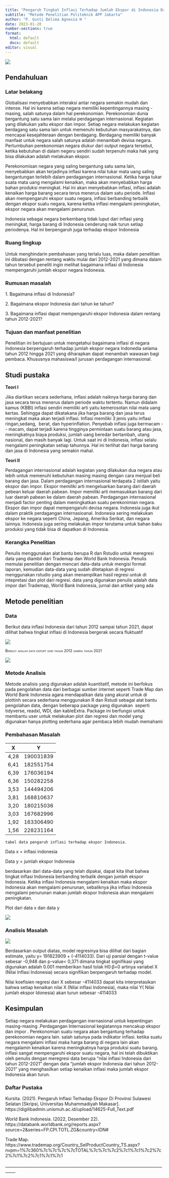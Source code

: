 ---
title: "Pengaruh Tingkat Inflasi Terhadap Jumlah Ekspor di Indonesia Dari Tahun 2012-2021"
subtitle: "Metode Penelitian Politeknik APP Jakarta"
author: "P. Gusti Delima Agnesia H "
date: 2023-01-20
number-sections: true
format:
  html: default
  docx: default
editor: visual
---

![](WhatsApp%20Image%202023-01-20%20at%2020.56.51.jpeg)

## Pendahuluan

### Latar belakang

Globalisasi menyebabkan interaksi antar negara semakin mudah dan intense. Hal ini karena setiap negara memiliki kepentingannya masing - masing, salah satunya dalam hal perekonomian. Perekonomian dunia bergantung satu sama lain melalui perdagangan internasional. Kegiatan yang dilakukan yaitu ekspor dan impor. Setiap negara melakukan kegiatan berdagang satu sama lain untuk memenuhi kebutuhan masyarakatnya, dan mencapai kesejahteraan dengan berdagang. Berdagang memiliki banyak manfaat untuk negara salah satunya adalah menambah devisa negara. Pertumbuhan perekonomian negara diukur dari output negara tersebut, ketika kebutuhan di dalam negeru sendiri sudah terpenuhi maka hak yang bisa dilakukan adalah melakukan ekspor.

Perekonomisan negara yang saling bergantung satu sama lain, menyebabkan akan terjadinya inflasi karena nilai tukar mata uang saling bergantungan terlebih dalam perdagangan internasional. Ketika harga tukar suata mata uang mengalami kenaikan, maka akan menyebabkan harga bahan produksi meningkat. Hal ini akan menyebabkan inflasi, inflasi adalah kenaikan harga barang secara terus menerus dalam satu periode. Inflasi akan mempengaruhi ekspor suatu negara, inflasi berbanding terbalik dengan ekspor suatu negara, karena ketika inflasi mengalami peningkatan, ekspor negara akan mengalami penurunun.

Indonesia sebagai negara berkembang tidak luput dari inflasi yang meningkat, harga barang di Indonesia cenderung naik turun setiap periodenya. Hal ini berpengaruh juga terhadap ekspor Indonesia

### Ruang lingkup

Untuk menghindarin pembahasan yang terlalu luas, maka dalam penelitian ini dibatasi dengan rentang waktu mulai dari 2012-2021 yang dimana dalam tahun tersebut peneliti ingin melihat bagaimana inflasi di Indonesia mempengaruhi jumlah ekspor negara Indonesia.

### Rumusan masalah

1\. Bagaimana inflasi di Indonesia?

2\. Bagaimana ekspor Indonesia dari tahun ke tahun?

3\. Bagaimana inflasi dapat mempengaruhi ekspor Indonesia dalam rentang tahun 2012-2021?

### Tujuan dan manfaat penelitian

Penelitian ini bertujuan untuk mengetahui bagaimana inflasi di negara Indonesia berpengaruh terhadap jumlah ekspor negara Indonedia selama tahun 2012 hingga 2021 yang diharapkan dapat menambah wawasan bagi pembaca. Khususnya mahasiswa/I jurusan perdagangan internasional.

## Studi pustaka

**Teori I**

Jika diartikan secara sederhana, inflasi adalah naiknya harga barang dan jasa secara terus menerus dalam periode waktu tertentu. Namun didalam kamus (KBBI) inflasi sendiri memiliki arti yaitu kemerosotan nilai mata uang kertas. Sehingga dapat dikatakana jika harga barang dan jasa terus meningkat maka akan terjadi inflasi. Inflasi memiliki 3 jenis yaitu inflasi ringan,sedang,  berat, dan hyperinflation. Penyebab inflasi juga bermacam \-- macam, dapat terjadi karena tingginya permintaan suatu barang atau jasa, meningkatnya biaya produksi, jumlah uang beredar bertambah, utang nasional, dan masih banyak lagi. Untuk saat ini di Indonesia, inflasi selalu mengalami peningkatan setiap tahunnya. Hal ini terlihat dari harga barang dan jasa di Indonesia yang semakin mahal.

**Teori II**

Perdagangan internasional adalah kegiatan yang dilakukan dua negara atau lebih untuk memenuhi kebutuhan masing masing dengan cara menjual beli barang dan jasa. Dalam perdagangan internasional terdapata 2 istilah yaitu ekspor dan impor. Ekspor memiliki arti mengeluarkan barang dari daerah pebean keluar daerah pabean. Impor memiliki arti memasukkan barang dari luar daerah pabean ke dalam daerah pabean. Perdagangan internasional menjadi factor penting dalam meningkatkan suatu perekonimian negara. Ekspor dan impor dapat mempengaruhi devisa negara. Indonesia juga ikut dalam praktik perdagangan internasioanal. Indonesia sering melakukan ekspor ke negara seperti China, Jepang, Amerika Serikat, dan negara lainnya. Indonesia juga sering melakukan impor terutama untuk bahan baku produksi yang tidak bisa di dapatkan di Indonesia.

### Kerangka Penelitian

Penulis menggunakan alat bantu berupa R dan Rstudio untuk meregresi data yang diambil dari Trademap dan World Bank Indonesia. Penulis memulai penelitian dengan mencari data-data untuk mengisi format laporan, kemudian data-data yang sudah ditetapkan di regresi menggunakan rstudio yang akan menampilkan hasil regresi untuk di intepretasi dan plot dari regresi. data yang digunakan penulis adalah data impor dari Trademap, World Bank Indonesia, jurnal dan artikel yang ada

## Metode penelitian

### Data

Berikut data inflasi Indonesia dari tahun 2012 sampai tahun 2021, dapat dilihat bahwa tingkat inflasi di Indonesia bergerak secara fluktuatif

![](nilai%20inflasi%20indonesia.jpeg)

~[Berikut adalah data export dari tahun 2012 sampai tahun 2021]{.smallcaps}~

![](nilai%20ekspor%20Indonesia.jpeg)

### Metode Analisis

Metode analisis yang digunakan adalah kuantitatif, metode ini berfokus pada pengolahan data dari berbagai sumber internet seperti Trade Map dan World Bank Indonesia agara mendapatkan data yang akurat untuk di plottinh secara sederhana menggunakan R dan Rstudi sebagai alat bantu pengolahan data, dengan beberapa package yang digunakan  seperti tidyverse, readxl, WDI, dan kableExtra. Package ini berfungsi untuk membantu user untuk melakukan plot dan regresi dan model yang digunakan hanya plotting sederhana agar pembaca lebih mudah memahami

### Pembahasan Masalah

| X    | Y         |
|------|-----------|
| 4,28 | 190031839 |
| 6,41 | 182551754 |
| 6,39 | 176036194 |
| 6,36 | 150282258 |
| 3,53 | 144494206 |
| 3,81 | 168810637 |
| 3,20 | 180215036 |
| 3,03 | 167682996 |
| 1,92 | 163306490 |
| 1,56 | 228231164 |

`tabel data pengaruh inflasi terhadap ekspor Indonesia.`

Data x = inflasi indonesia

Data y = jumlah ekspor Indonesia

berdasarkan dari data-data yang telah dipakai, dapat kita lihat bahwa tingkat inflasi Indonesia berbanding terbalik dengan jumlah ekspor Indonesia. Ketika inflasi Indonesia mengalami kenaikan maka ekspor Indonesia akan mengalami penurunan, sebaliknya jika inflasi Indonesia mengalami penurunan makan jumlah ekspor Indonesia akan mengalami peningkatan.

Plot dari data x dan data y

![](plot.jpeg)

### Analisis Masalah

![](Screenshot%202023-01-20%20211116.png)

Berdasarkan output diatas, model regresinya bisa dilihat dari bagian estimate, yaitu y= 191823909 + (-4114033). Dari uji parsial dengan t-value sebesar -0,948 dan p-value\< 0,371 dimana tingkat signifikasi yang digunakan adalah 0.001 memberikan hasil tolak H0:β=0 artinya variabel X (Nilai Inflasi Indonesia) secara signifikan berpengaruh terhadap model.

Nilai koefisien regresi dari X sebesar -4114033 dapat kita interpretasikan bahwa setiap kenaikan nilai X (Nilai inflasi Indonesia), maka nilai Y( Nilai jumlah ekspor Idonesia) akan turun sebesar -4114033

## Kesimpulan

Setiap negara melakukan perdagangan inernasional untuk kepentingan masing-masing .Perdagangan Internasional kegiatannya mencakup ekspor dan impor . Perekonomian suatu negara akan bergantung terhadap perekonomian negara lain. salah satunya pada indikator inflasi. ketika suatu negara mengalami inflasi maka harga barang di negara lain akan mengalamin kenaikan karena meningkatnya harga produksi suatu barang. inflasi sangat mempengaruhi ekspor suatu negara, hal ini telah dibuktikan oleh penulis dengan meregresi data berupa "nilai inflasi Indonesia dari tahun 2012-2021" dengan data "jumlah ekspor Indonesia dari tahun 2012-2021" yang menghasilkan setiap kenaikan inflasi maka jumlah ekspor Indonesia akan turun.

### Daftar Pustaka

Kursita. (2021). Pengaruh Inflasi Terhadap Ekspor Di Provinsi Sulawesi Selatan \[Skripsi, Universitas Muhammadiyah Makasar\]. https://digilibadmin.unismuh.ac.id/upload/14625-Full_Text.pdf

World Bank Indonesia. (2022, Desember 22). https://databank.worldbank.org/reports.aspx?source=2&series=FP.CPI.TOTL.ZG&country=IDN#

Trade Map. https://www.trademap.org/Country_SelProductCountry_TS.aspx?nvpm=1%7c360%7c%7c%7c%7cTOTAL%7c%7c%7c2%7c1%7c1%7c2%7c2%7c1%7c2%7c1%7c1%7c1

\_\_\_\_\_\_\_\_\_\_\_\_\_\_\_\_\_\_\_\_\_\_\_\_\_\_\_\_\_\_\_\_\_\_\_\_\_\_\_\_\_\_\_\_\_\_\_\_\_\_\_\_\_\_\_\_\_\_\_\_\_\_\_\_\_\_\_\_\_\_\_\_\_\_\_\_\_\_\_\_\_\_\_
